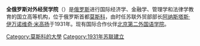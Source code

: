 {{Expand Russian|俄语版条目名|time=2020-12-17T04:52:28+00:00}}
'''全俄罗斯对外经贸学院'''（{{lang-ru|Всероссийская академия внешней торговли, ВАВТ}}）是[[俄罗斯|俄罗斯]]进行国际经济学、金融学、管理学和法律学教育的国立高等机构，位于俄罗斯首都[[莫斯科|莫斯科]]，由时任苏联外贸部部长[[阿纳斯塔斯·伊万诺维奇·米高扬|阿纳斯塔斯·伊万诺维奇·米高扬]]于1931年。现有国际合作伙伴[[北京第二外国语学院|北京第二外国语学院]]。

[[Category:莫斯科的大學|Category:莫斯科的大學]]
[[Category:1931年苏联建立|Category:1931年苏联建立]]